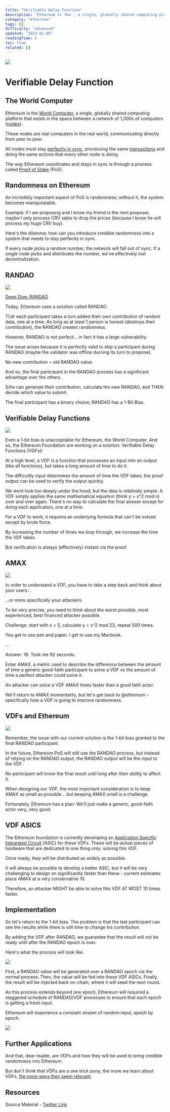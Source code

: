 ```yaml
---
title: "Verifiable Delay Function"
description: "Ethereum is the , a single, globally shared computing platform that exists in the space between a network of 1,000s of computers ()."
category: "ethereum"
tags: []
difficulty: "advanced"
updated: "2023-01-09"
readingTime: 6
toc: true
related: []
---
```


![](/images/vdf-1.png)

# Verifiable Delay Function

## The World Computer

Ethereum is the [World Computer](https://inevitableeth.com/home/ethereum/world-computer), a single, globally shared computing platform that exists in the space between a network of 1,000s of computers ([nodes](https://inevitableeth.com/home/ethereum/node)).

These nodes are real computers in the real world, communicating directly from peer to peer.

All nodes must stay [perfectly in sync](https://inevitableeth.com/en/home/ethereum/network), processing the same [transactions](https://inevitableeth.com/home/ethereum/transaction) and doing the same actions that every other node is doing.

The way Ethereum coordinates and stays in sync is through a process called [Proof of Stake](https://inevitableeth.com/home/ethereum/pos) (PoS).

## Randomness on Ethereum

An incredibly important aspect of PoS is randomness; without it, the system becomes manipulatable.

Example: if I am proposing and I know my friend is the next proposer, maybe I only process CRV sales to drop the prices (because I know he will process my huge CRV buy).

Here's the dilemma: how can you introduce credible randomness into a system that needs to stay perfectly in sync.

If every node picks a random number, the network will fall out of sync. If a single node picks and distributes the number, we've effectively lost decentralization.

## RANDAO

![](/images/vdf-3.png)

[Deep Dive: RANDAO](https://inevitableeth.com/home/ethereum/randao)

Today, Ethereum uses a solution called RANDAO.

Tl;dr each participant takes a turn added their own contribution of random data, one at a time. As long as at least 1 person is honest (destroys their contribution), the RANDAO creates randomness.

However, RANDAO is not perfect... in fact it has a large vulnerability.

The issue arises because it is perfectly valid to skip a participant during RANDAO (maybe the validator was offline durning its turn to propose).

No new contribution = old RANDAO value.

And so, the final participant in the RANDAO process has a significant advantage over the others.

S/he can generate their contribution, calculate the new RANDAO, and THEN decide which value to submit.

The final participant has a binary choice; RANDAO has a 1-Bit Bias.

## Verifiable Delay Functions

![](/images/vdf-1.png)

Even a 1-bit bias is unacceptable for Ethereum, the World Computer. And so, the Ethereum Foundation are working on a solution: Verifiable Delay Functions (VDFs)!

At a high level, a VDF is a function that processes an input into an output (like all functions), but takes a long amount of time to do it. 

The difficultly input determines the amount of time the VDF takes; the proof output can be used to verify the output quickly.

We wont look too deeply under the hood, but the idea is relatively simple. A VDF simply applies the same mathematical equation (think y = x^2 mod n) over and over again. There's no way to calculate the final answer except for doing each application, one at a time.

For a VDF to work, it requires an underlying formula that can't be solved except by brute force. 

By increasing the number of times we loop through, we increase the time the VDF takes.

But verification is always (effectively) instant via the proof.

## AMAX

![](/images/vdf-2.png)

In order to understand a VDF, you have to take a step back and think about your users...

...or more specifically your attackers.

To be very precise, you need to think about the worst possible, most experienced, best financed attacker possible.

Challenge: start with x = 5, calculate y = x^2 mod 23, repeat 500 times.

You get to use pen and paper. I get to use my Macbook.

...

Answer: 18. Took me 92 seconds.

Enter AMAX, a metric used to describe the difference between the amount of time a generic good-faith participant to solve a VDF vs the amount of time a perfect attacker could solve it.

An attacker can solve a VDF AMAX times faster than a good faith actor.

We'll return to AMAX momentarily, but let's get back to @ethereum - specifically how a VDF is going to improve randomness.

## VDFs and Ethereum

![](/images/vdf-4.png)

Remember, the issue with our current solution is the 1-bit bias granted to the final RANDAO participant.

In the future, Ethereum PoS will still use the RANDAO process, but instead of relying on the RANDAO output, the RANDAO output will be the input to the VDF.

No participant will know the final result until long after their ability to affect it.

When designing our VDF, the most important consideration is to keep AMAX as small as possible... but keeping AMAX small is a challenge.

Fortunately, Ethereum has a plan: We'll just make a generic, good-faith actor very, very good.

## VDF ASICS

The Ethereum foundation is currently developing an [Application Specific Integrated Circuit](https://en.wikipedia.org/wiki/Application-specific_integrated_circuit) (ASIC) for these VDFs. These will be actual pieces of hardware that are dedicated to one thing only: solving this VDF.

Once ready, they will be distributed as widely as possible.

It will always be possible to develop a better ASIC, but it will be very challenging to design on significantly faster than these - current estimates place AMAX at a very conservative 10.

Therefore, an attacker MIGHT be able to solve this VDF AT MOST 10 times faster.

## Implementation

So let's return to the 1-bit bias. The problem is that the last participant can see the results while there is still time to change his contribution.

By adding the VDF after RANDAO, we guarantee that the result will not be ready until after the RANDAO epoch is over.

Here's what the process will look like.

![](/images/vdf-5.png)

First, a RANDAO value will be generated over a RANDAO epoch via the normal process. Then, the value will be fed into these VDF ASICs. Finally, the result will be injected back on-chain, where it will seed the next round.

As this process extends beyond one epoch, Ethereum will required a staggered schedule of RANDAO/VDF processes to ensure that each epoch is getting a fresh input.

Ethereum will experience a constant stream of random input, epoch by epoch.

![](/images/vdf-6.png)

## Further Applications

And that, dear reader, are VDFs and how they will be used to bring credible randomness into Ethereum.

But don't think that VDFs are a one trick pony; the more we learn about VDFs, [the more ways they seem relevant](https://vdfresearch.org/).

## Resources

Source Material - [Twitter Link](https://twitter.com/logarithmicrex/status/1611774255360008192)
